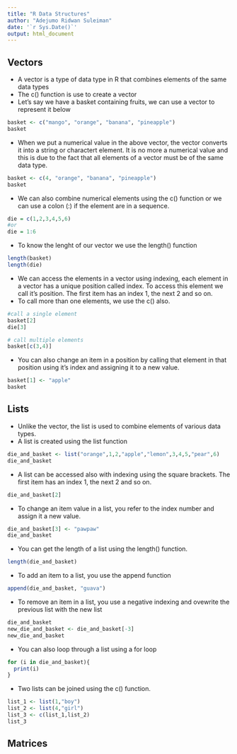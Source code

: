 ```yaml
---
title: "R Data Structures"
author: "Adejumo Ridwan Suleiman"
date: '`r Sys.Date()`'
output: html_document
---
```


## Vectors
- A vector is a type of data type in R that combines elements of the same data types
- The c() function is use to create a vector
- Let's say we have a basket containing fruits, we can use a vector to represent it below
```r
basket <- c("mango", "orange", "banana", "pineapple")
basket
```
- When we put a numerical value in the above vector, the vector converts it into a string or charactert element. It is no more a numerical value and this is due to the fact that all elements of a vector must be of the same data type.
```r
basket <- c(4, "orange", "banana", "pineapple")
basket
```
- We can also combine numerical elements using the c() function or we can use a colon (:) if the element are in a sequence.
```r
die = c(1,2,3,4,5,6)
#or
die = 1:6

```

- To know the lenght of our vector we use the length() function
```r
length(basket)
length(die)
```
- We can access the elements in a vector using indexing, each element in a vector has a unique position called index. To access this element we call it's position. The first item has an index 1, the next 2 and so on.
- To call more than one elements, we use the c() also.
```r
#call a single element
basket[2]
die[3]

# call multiple elements
basket[c(3,4)]
```
- You can also change an item in a position by calling that element in that position using it's index and assigning it to a new value.
```r
basket[1] <- "apple"
basket
```
## Lists
- Unlike the vector, the list is used to combine elements of various data types.
- A list is created using the list function
```r
die_and_basket <- list("orange",1,2,"apple","lemon",3,4,5,"pear",6)
die_and_basket
```
- A list can be accessed also with indexing using the square brackets. The first item has an index 1, the next 2 and so on.
```r
die_and_basket[2]
```
- To change an item value in a list, you refer to the index number and assign it a new value.
```r
die_and_basket[3] <- "pawpaw"
die_and_basket
```
- You can get the length of a list using the length() function.
```r
length(die_and_basket)
```
- To add an item to a list, you use the append function
```r
append(die_and_basket, "guava")
```
- To remove an item in a list, you use a negative indexing and ovewrite the previous list with the new list
```r
die_and_basket
new_die_and_basket <- die_and_basket[-3]
new_die_and_basket
```
- You can also loop through a list using a for loop
```r
for (i in die_and_basket){
  print(i)
}
```
- Two lists can be joined using the c() function.
```r
list_1 <- list(1,"boy")
list_2 <- list(4,"girl")
list_3 <- c(list_1,list_2)
list_3
```

## Matrices








